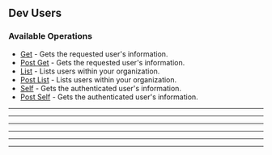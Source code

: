 
## Dev Users

### Available Operations

* [Get](/dev_users/get) - Gets the requested user's information.
* [Post Get](/dev_users/post_get) - Gets the requested user's information.
* [List](/dev_users/list) - Lists users within your organization.
* [Post List](/dev_users/post_list) - Lists users within your organization.
* [Self](/dev_users/self) - Gets the authenticated user's information.
* [Post Self](/dev_users/post_self) - Gets the authenticated user's information.

---
<Get />

---
<PostGet />

---
<List />

---
<PostList />

---
<Self />

---
<PostSelf />
